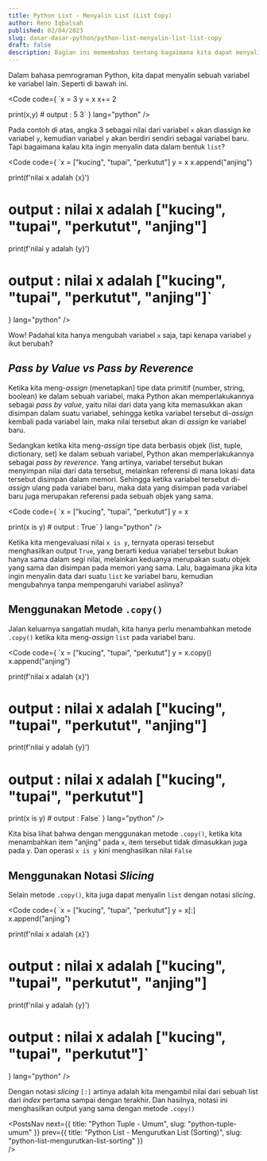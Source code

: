 ```yaml
---
title: Python List - Menyalin List (List Copy)
author: Reno Iqbalsah
published: 02/04/2023
slug: dasar-dasar-python/python-list-menyalin-list-list-copy
draft: false
description: Bagian ini memembahas tentang bagaimana kita dapat menyalin data dari sebuah list pada bahasa pemrograman Python.
---
```


Dalam bahasa pemrograman Python, kita dapat menyalin sebuah variabel ke variabel lain. Seperti di bawah ini.

<Code
code={
`x = 3
y = x
x+= 2

print(x,y) # output : 5 3`
}
lang="python"
/>

Pada contoh di atas, angka 3 sebagai nilai dari variabel `x` akan diassign ke variabel `y`, kemudian variabel `y` akan berdiri sendiri
sebagai variabel baru. Tapi bagaimana kalau kita ingin menyalin data dalam bentuk `list`?

<Code
code={
`x = ["kucing", "tupai", "perkutut"]
y = x
x.append("anjing")

print(f'nilai x adalah {x}') 
# output : nilai x adalah ["kucing", "tupai", "perkutut", "anjing"]
print(f'nilai y adalah {y}') 
# output : nilai x adalah ["kucing", "tupai", "perkutut", "anjing"]`
}
lang="python"
/>

Wow! Padahal kita hanya mengubah variabel `x` saja, tapi kenapa variabel `y` ikut berubah?

## _Pass by Value vs Pass by Reverence_

Ketika kita meng-_assign_ (menetapkan) tipe data primitif (number, string, boolean) ke dalam sebuah variabel, maka Python akan memperlakukannya sebagai _pass by value_, yaitu nilai dari
data yang kita memasukkan akan disimpan dalam suatu variabel, sehingga ketika variabel tersebut di-_assign_ kembali pada variabel lain, maka nilai tersebut akan di 
_assign_ ke variabel baru.

Sedangkan ketika kita meng-_assign_ tipe data berbasis objek (list, tuple, dictionary, set) ke dalam sebuah variabel, Python akan memperlakukannya sebagai _pass by reverence_. 
Yang artinya, variabel tersebut bukan menyimpan nilai dari data tersebut, melainkan referensi di mana lokasi data tersebut disimpan dalam memori. Sehingga ketika variabel tersebut
di-_assign_ ulang pada variabel baru, maka data yang disimpan pada variabel baru juga merupakan referensi pada sebuah objek yang sama.

<Code
code={
`x = ["kucing", "tupai", "perkutut"]
y = x

print(x is y) # output : True`
}
lang="python"
/>

Ketika kita mengevaluasi nilai `x is y`, ternyata operasi tersebut menghasilkan output `True`, yang berarti kedua variabel tersebut bukan hanya sama dalam segi nilai,
melainkan keduanya merupakan suatu objek yang sama dan disimpan pada memori yang sama. Lalu, bagaimana jika kita ingin menyalin data dari suatu `list` ke variabel baru, kemudian
mengubahnya tanpa mempengaruhi variabel aslinya?

## Menggunakan Metode `.copy()`

Jalan keluarnya sangatlah mudah, kita hanya perlu menambahkan metode `.copy()` ketika kita meng-_assign_ `list` pada variabel baru.

<Code
code={
`x = ["kucing", "tupai", "perkutut"]
y = x.copy()
x.append("anjing")

print(f'nilai x adalah {x}') 
# output : nilai x adalah ["kucing", "tupai", "perkutut", "anjing"]

print(f'nilai y adalah {y}') 
# output : nilai x adalah ["kucing", "tupai", "perkutut"]

print(x is y) # output : False`
}
lang="python"
/>

Kita bisa lihat bahwa dengan menggunakan metode `.copy()`, ketika kita menambahkan item "anjing" pada `x`, item tersebut tidak dimasukkan juga pada `y`. Dan operasi 
`x is y` kini menghasilkan nilai `False`

## Menggunakan Notasi _Slicing_

Selain metode `.copy()`, kita juga dapat menyalin `list` dengan notasi _slicing_.

<Code
code={
`x = ["kucing", "tupai", "perkutut"]
y = x[:]
x.append("anjing")

print(f'nilai x adalah {x}') 
# output : nilai x adalah ["kucing", "tupai", "perkutut", "anjing"]

print(f'nilai y adalah {y}') 
# output : nilai x adalah ["kucing", "tupai", "perkutut"]`
}
lang="python"
/>

Dengan notasi _slicing_ `[:]` artinya adalah kita mengambil nilai dari sebuah list dari _index_ pertama sampai dengan terakhir. Dan hasilnya, notasi ini menghasilkan output yang
sama dengan metode `.copy()`

<PostsNav
  next={{
    title: "Python Tuple - Umum",
    slug: "python-tuple-umum"
  }}
  prev={{
    title: "Python List - Mengurutkan List (Sorting)",
    slug: "python-list-mengurutkan-list-sorting"
  }}  
/>